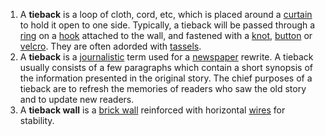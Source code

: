 
#A '''tieback''' is a loop of cloth, cord, etc, which is placed around a [[curtain]] to hold it open to one side. Typically, a tieback will be passed through a [[ring]] on a [[hook]] attached to the wall, and fastened with a [[knot]], [[button]] or [[velcro]]. They are often adorded with [[tassel]]s.
#A '''tieback''' is a [[journalism|journalistic]] term used for a [[newspaper]] rewrite. A tieback usually consists of a few paragraphs which contain a short synopsis of the information presented in the original story. The chief purposes of a tieback are to refresh the memories of readers who saw the old story and to update new readers.
#A '''tieback wall''' is a [[brick wall]] reinforced with horizontal [[wire]]s for stability.